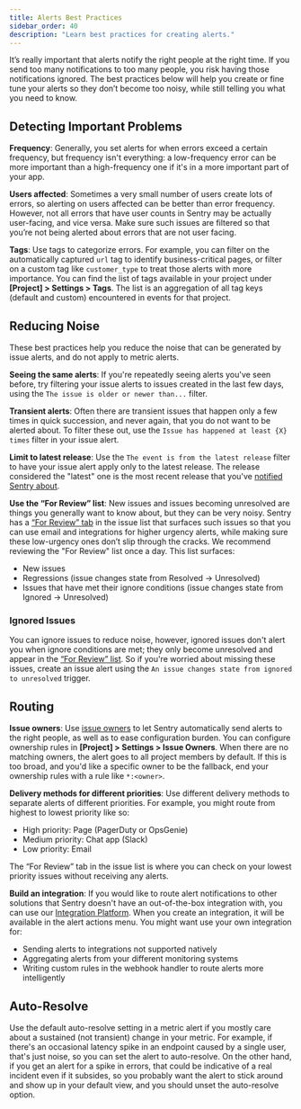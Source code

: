 ```yaml
---
title: Alerts Best Practices
sidebar_order: 40
description: "Learn best practices for creating alerts."
---
```


It’s really important that alerts notify the right people at the right time. If you send too many notifications to too many people, you risk having those notifications ignored. The best practices below will help you create or fine tune your alerts so they don’t become too noisy, while still telling you what you need to know.

## Detecting Important Problems

**Frequency**: Generally, you set alerts for when errors exceed a certain frequency, but frequency isn't everything: a low-frequency error can be more important than a high-frequency one if it's in a more important part of your app.

**Users affected**: Sometimes a very small number of users  create lots of errors, so alerting on users affected can be better than error frequency. However, not all errors that have user counts in Sentry may be actually user-facing, and vice versa. Make sure such issues are filtered so that you’re not being alerted about errors that are not user facing.

**Tags**: Use tags to categorize errors. For example, you can filter on the automatically captured `url` tag to identify business-critical pages, or filter on a custom tag like `customer_type` to treat those alerts with more importance. You can find the list of tags available in your project under **[Project] > Settings > Tags**. The list is an aggregation of all tag keys (default and custom) encountered in events for that project.

## Reducing Noise

These best practices help you reduce the noise that can be generated by issue alerts, and do not apply to metric alerts.

**Seeing the same alerts**: If you're repeatedly seeing alerts you've seen before, try filtering your issue alerts to issues created in the last few days, using the `The issue is older or newer than...` filter.

**Transient alerts**: Often there are transient issues that happen only a few times in quick succession, and never again, that you do not want to be alerted about. To filter these out, use the `Issue has happened at least {X} times` filter in your issue alert.

**Limit to latest release**: Use the `The event is from the latest release` filter to have your issue alert apply only to the latest release. The release considered the "latest" one is the most recent release that you've [notified Sentry about](/product/releases/setup/#notify-sentry).

**Use the “For Review” list**: New issues and issues becoming unresolved are things you generally want to know about, but they can be very noisy. Sentry has a [“For Review” tab](/product/issues/states-triage/#mark-reviewed) in the issue list that surfaces such issues so that you can use email and integrations for higher urgency alerts, while making sure these low-urgency ones don’t slip through the cracks. We recommend reviewing the "For Review" list once a day. This list surfaces:

- New issues
- Regressions (issue changes state from Resolved -> Unresolved)
- Issues that have met their ignore conditions (issue changes state from Ignored -> Unresolved)

### Ignored Issues

You can ignore issues to reduce noise, however, ignored issues don't alert you when ignore conditions are met; they only become unresolved and appear in the [“For Review” list](/product/issues/states-triage/#mark-reviewed). So if you're worried about missing these issues, create an issue alert using the `An issue changes state from ignored to unresolved` trigger.

## Routing

**Issue owners**: Use [issue owners](/product/issues/issue-owners/) to let Sentry automatically send alerts to the right people, as well as to ease configuration burden. You can configure ownership rules in **[Project] > Settings > Issue Owners**. When there are no matching owners, the alert goes to all project members by default. If this is too broad, and you'd like a specific owner to be the fallback, end your ownership rules with a rule like `*:<owner>`.

**Delivery methods for different priorities**: Use different delivery methods to separate alerts of different priorities. For example, you might route from highest to lowest priority like so:

- High priority: Page (PagerDuty or OpsGenie)
- Medium priority: Chat app (Slack)
- Low priority: Email

The “For Review” tab in the issue list is where you can check on your lowest priority issues without receiving any alerts.

**Build an integration**: If you would like to route alert notifications to other solutions that Sentry doesn't have an out-of-the-box integration with, you can use our [Integration Platform](/product/integrations/integration-platform/). When you create an integration, it will be available in the alert actions menu. You might want use your own integration for:

- Sending alerts to integrations not supported natively
- Aggregating alerts from your different monitoring systems
- Writing custom rules in the webhook handler to route alerts more intelligently

## Auto-Resolve

Use the default auto-resolve setting in a metric alert if you mostly care about a sustained (not transient) change in your metric. For example, if there's an occasional latency spike in an endpoint caused by a single user, that's just noise, so you can set the alert to auto-resolve. On the other hand, if you get an alert for a spike in errors, that could be indicative of a real incident even if it subsides, so you probably want the alert to stick around and show up in your default view, and you should unset the auto-resolve option.
